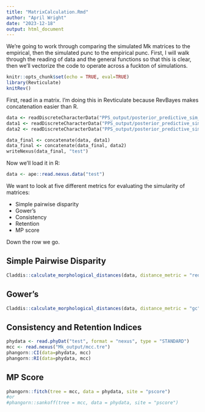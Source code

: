 ```yaml
---
title: "MatrixCalculation.Rmd"
author: "April Wright"
date: "2023-12-18"
output: html_document
---
```


We're going to work through comparing the simulated Mk matrices to the empirical, then the simulated punc to the empirical punc. First, I will walk through the reading of data and the general functions so that this is clear, then we'll vectorize the code to operate across a fuckton of simulations.

```r
knitr::opts_chunk$set(echo = TRUE, eval=TRUE)
library(Revticulate)
knitRev()
```

First, read in a matrix. I'm doing this in Revticulate because RevBayes makes concatenation easier than R. 

```rb
data <- readDiscreteCharacterData("PPS_output/posterior_predictive_sim_1/phyMorpho[1].nex")
data1 <- readDiscreteCharacterData("PPS_output/posterior_predictive_sim_1/phyMorpho[2].nex")
data2 <- readDiscreteCharacterData("PPS_output/posterior_predictive_sim_1/phyMorpho[3].nex")

data_final <- concatenate(data, data1)
data_final <- concatenate(data_final, data2)
writeNexus(data_final, "test")
```

Now we'll load it in R:

```r
data <- ape::read.nexus.data("test")
```

We want to look at five different metrics for evaluating the simularity of matrices:

+ Simple pairwise disparity
+ Gower's 
+ Consistency
+ Retention
+ MP score

Down the row we go.

## Simple Pairwise Disparity

```r
Claddis::calculate_morphological_distances(data, distance_metric = "red")

```

## Gower's 
```r
Claddis::calculate_morphological_distances(data, distance_metric = "gc")
```

## Consistency and Retention Indices

```r
phydata <- read.phyDat("test", format = "nexus", type = "STANDARD")
mcc <- read.nexus("Mk_output/mcc.tre")
phangorn::CI(data=phydata, mcc)
phangorn::RI(data=phydata, mcc)
```

## MP Score

```r
phangorn::fitch(tree = mcc, data = phydata, site = "pscore")
#or
#phangorn::sankoff(tree = mcc, data = phydata, site = "pscore")
```


